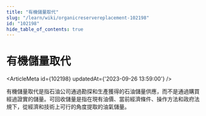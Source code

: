 ```yaml
---
title: "有機儲量取代"
slug: "/learn/wiki/organicreservereplacement-102198"
id: "102198"
hide_table_of_contents: true
---
```



# 有機儲量取代

<ArticleMeta id={102198} updatedAt={'2023-09-26 13:59:00'} />
<div className='border-solid border-b border-t-0 my-4 border-[var(--ifm-color-gray-300)]' />

有機儲量取代是指石油公司通過勘探和生產獲得的石油儲量供應，而不是通過購買經過證實的儲量。可回收儲量是指在現有油價、當前經濟條件、操作方法和政府法規下，從經濟和技術上可行的角度提取的油氣儲量。
